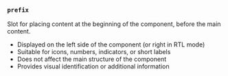 ### `prefix`

Slot for placing content at the beginning of the component, before the main content.

- Displayed on the left side of the component (or right in RTL mode)
- Suitable for icons, numbers, indicators, or short labels
- Does not affect the main structure of the component
- Provides visual identification or additional information

